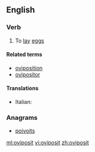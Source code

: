 ==English==

===Verb===
{{en-verb}}

# {{intransitive}} To [[lay]] [[eggs]]

====Related terms====
* [[oviposition]]
* [[ovipositor]]

====Translations====
{{trans-top|oviposit}}
* Italian: {{t-|it|ovideporre}}
{{trans-mid}}
{{trans-bottom}}

===Anagrams===
* [[poivoits#English|poivoits]]

[[ml:oviposit]]
[[vi:oviposit]]
[[zh:oviposit]]
